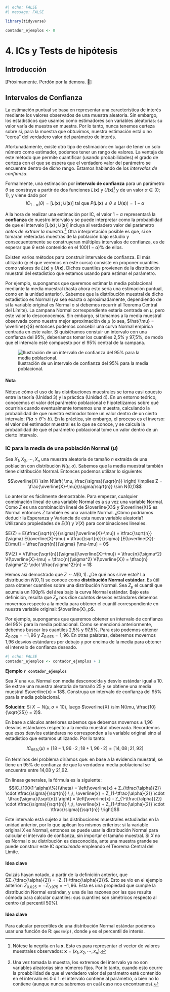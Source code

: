 ```r
#| echo: FALSE
#| message: FALSE

library(tidyverse)

contador_ejemplos <- 0
```

# 4. ICs y Tests de hipótesis

## Introducción

[Próximamente. Perdón por la demora. 🙏]

## Intervalos de Confianza

La estimación puntual se basa en representar una característica de interés mediante los valores observados de una muestra aleatoria. Sin embargo, los estadísticos que usamos como estimadores son variables aleatorias: su valor varía de muestra en muestra. Por lo tanto, nunca tenemos certeza sobre si, para la muestra que obtuvimos, nuestra estimación está o no "cerca" del verdadero valor del parámetro de interés.

Afortunadamente, existe otro tipo de estimación: en lugar de tener un solo número como estimador, podemos tener un rango de valores. La ventaja de este método que permite cuantificar (usando probabilidades) el grado de certeza con el que se espera que el verdadero valor del parámetro se encuentre dentro de dicho rango. Estamos hablando de los *intervalos de confianza*.

Formalmente, una estimación por **intervalo de confianza** para un parámetro $\theta$ se construye a partir de dos funciones $L(\mathbf{x})$ y $U(\mathbf{x})$[^4_tdh-1] y de un valor $\alpha \in (0;1)$, y viene dado por $$IC_{1-\alpha}(\theta) = [L(\mathbf{x}) \,;\, U(\mathbf{x})] \text{ tal que } P(L(\mathbf{x}) \leq \theta \leq U(\mathbf{x})) = 1 - \alpha$$

[^4_tdh-1]: Nótese la negrita en la $\mathbf{x}$. Esto es para representar el vector de valores muestrales observados: $\mathbf{x} = (x_1, x_2, \cdots, x_n)$.

A la hora de realizar una estimación por IC, el valor $1-\alpha$ representará la **confianza** de nuestro intervalo y se puede interpretar como la probabilidad de que el intervalo $[L(\mathbf{x}) \,;\, U(\mathbf{x})]$ incluya al verdadero valor del parámetro *antes de extraer la muestra*.[^4_tdh-2] Otra interpretación posible es que, si se tomaran reiteradas muestras de la población bajo estudio y consecuentemente se construyeran múltiples intervalos de confianza, es de esperar que $\theta$ esté contenido en el $100(1-\alpha)\%$ de ellos.

[^4_tdh-2]: Una vez tomada la muestra, los extremos del intervalo ya no son variables aleatorias sino números fijos. Por lo tanto, cuando esto ocurre la proabbilidad de que el verdadero valor del parámetro esté contenido en el intervalo es 0 ó 1: el intervalo contiene al parámetro, o bien no lo contiene (aunque nunca sabremos en cuál caso nos encontramos).

Existen varios métodos para construir intervalos de confianza. El más utilizado (y el que veremos en este curso) consiste en proponer cuantiles como valores de $L(\mathbf{x})$ y $U(\mathbf{x})$. Dichos cuantiles provienen de la distribución muestral del estadístico que estamos usando para estimar el parámetro.

Por ejemplo, supongamos que queremos estimar la media poblacional mediante la media muestral (hasta ahora esto sería una estimación puntual, como en la unidad anterior). Sabemos que la distribución muestral de dicho estadístico es Normal (ya sea exacta o aproximadamente, dependiendo de si la variable original es Normal o si debemos recurrir al Teorema Central del Límite). La campana Normal correspondiente estaría centrada en $\mu$, pero este valor lo desconocemos. Sin embargo, si tomamos a la media muestral observada como nuestra mejor aproximación de $\mu$ (o sea, $\hat{\mu} = \overline{x}$) entonces podemos concebir una curva Normal empírica centrada en este valor. Si quisiéramos constuir un intervalo con una confianza del 95%, deberíamos tomar los cuantiles 2,5% y 97,5%, de modo que el intervalo esté compuesto por el 95% central de la campana.

![Ilustración de un intervalo de confianza del 95% para la media poblacional.](img/ci_mean.jpg){#fig-meanci}

::: callout-note
#### Nota

Nótese cómo el uso de las distribuciones muestrales se torna casi opuesto entre la teoría (Unidad 3) y la práctica (Unidad 4). En un entorno teórico, conocemos el valor del parámetro poblacional e hipotetizamos sobre qué ocurriría cuando eventualmente tomemos una muestra, calculando la probabilidad de que nuestro estimador tome un valor dentro de un cierto intervalo: $P(a \leq \hat{\theta} \leq b)$. En la práctica, sin embargo, el proceso es el inverso: el valor del estimador muestral es lo que se conoce, y se calcula la probabilidad de que el parámetro poblacional tome un valor dentro de un cierto intervalo.
:::

### IC para la media de una población Normal ($\mu$)

Sea $X_1, X_2, \cdots, X_n$ una muestra aleatoria de tamaño $n$ extraída de una población con distribución $N(\mu,\sigma)$. Sabemos que la media muestral también tiene distribución Normal. Entonces podemos utilizar lo siguiente:

$$\overline{X} \sim N\left( \mu, \frac{\sigma}{\sqrt{n}} \right) \implies Z = \frac{\overline{X}-\mu}{\sigma/\sqrt{n}} \sim N(0,1)$$

Lo anterior es fácilmente demostrable. Para empezar, cualquier combinación lineal de una variable Normal es a su vez una variable Normal. Como $Z$ es una combinación lineal de $\overline{X}$ y $\overline{X}$ es Normal entonces $Z$ también es una variable Normal. ¿Cómo podríamos deducir la Esperanza y Variancia de esta nueva variable aleatoria? Utilizando propiedades de $E(X)$ y $V(X)$ para combinaciones lineales.

$E(Z) = E(\tfrac{\sqrt{n}}{\sigma}[\overline{X}-\mu]) = \tfrac{\sqrt{n}}{\sigma} E(\overline{X}-\mu) = \tfrac{\sqrt{n}}{\sigma} [E(\overline{X})-E(\mu)] = \tfrac{\sqrt{n}}{\sigma} [\mu-\mu] = 0$

$V(Z) = V(\tfrac{\sqrt{n}}{\sigma}[\overline{X}-\mu]) = \tfrac{n}{\sigma^2} V(\overline{X}-\mu) = \tfrac{n}{\sigma^2} V(\overline{X}) = \tfrac{n}{\sigma^2} \cdot \tfrac{\sigma^2}{n} = 1$

Hemos así demostrado que $Z \sim N(0,1)$. ¿De qué nos sirve esto? La distribución $N(0,1)$ se conoce como **distribución Normal estándar**. Es útil para obtener cuantiles sobre una distribución Normal. Sea $Z_p$ el cuantil que acumula un $100p\%$ del área bajo la curva Normal estándar. Bajo esta definición, resulta que $Z_p$ nos dice cuántos desvíos estándares debemos movernos respecto a la media para obtener el cuantil correspondiente en nuestra variable original: $\overline{X}_p$.

Por ejemplo, supongamos que queremos obtener un intervalo de confianza del 95% para la media poblacional. Como se mencionó anteriormente, debemos buscar los cuantiles 2,5% y 97,5%. Para esto podemos obtener $Z_{0.025} = -1,96$ y $Z_{0.975} = 1,96$. En otras palabras, deberemos movernos 1,96 desvíos estándares por debajo y por encima de la media para obtener el intervalo de confianza deseado.

::: {.examplebox data-latex=""}
```r
#| echo: FALSE
contador_ejemplos <- contador_ejemplos + 1
```

::: {.center data-latex=""}
**Ejemplo `r contador_ejemplos`**
:::

Sea $X$ una v.a. Normal con media desconocida y desvío estándar igual a 10. Se extrae una muestra aleatoria de tamaño 25 y se obtiene una media muestral $\overline{x} = 18$. Construya un intervalo de confianza del 95% para la media poblacional.

**Solución:** Si $X \sim N(\mu, \sigma=10)$, luego $\overline{X} \sim N(\mu, \tfrac{10}{\sqrt{25}} = 2)$.

En base a cálculos anteriores sabemos que debemos movernos $\pm$ 1,96 desvíos estándares respecto a la media muestral observada. Recordemos que esos desvíos estándares no corresponden a la variable original sino al estadístico que estamos utilizando. Por lo tanto:

$$IC_{95\%}(\mu) = [18 - 1,96 \cdot 2 \,;\, 18 + 1,96 \cdot 2] = [14,08 \,;\, 21,92]$$

En términos del problema diríamos que: en base a la evidencia muestral, se tiene un 95% de confianza de que la verdadera media poblacional se encuentra entre 14,08 y 21,92.
:::

En líneas generales, la fórmula es la siguiente:
$$IC_{100(1-\alpha)\%}(\theta) = \left[\overline{x} + Z_{\tfrac{\alpha}{2}} \cdot \tfrac{\sigma}{\sqrt{n}} \,;\, \overline{x} + Z_{1-\tfrac{\alpha}{2}} \cdot \tfrac{\sigma}{\sqrt{n}} \right] = \left[\overline{x} - Z_{1-\tfrac{\alpha}{2}} \cdot \tfrac{\sigma}{\sqrt{n}} \,;\, \overline{x} + Z_{1-\tfrac{\alpha}{2}} \cdot \tfrac{\sigma}{\sqrt{n}} \right]$$

Este intervalo está sujeto a las distribuciones muestrales estudiadas en la unidad anterior, por lo que aplican los mismos criterios: si la variable original $X$ es Normal, entonces se puede usar la distribución Normal para calcular el intervalo de confianza, sin importar el tamaño muestral. Si $X$ no es Normal o su distribución es desconocida, ante una muestra grande se puede construir este IC *aproximado* empleando el Teorema Central del Límite.

::: callout-tip
#### Idea clave

Quizás hayan notado, a partir de la definición anterior, que $Z_{\tfrac{\alpha}{2}} = -Z_{1-\tfrac{\alpha}{2}}$. Esto se vio en el ejemplo anterior: $Z_{0.025} = -Z_{0.975} = -1,96$. Esta es una propiedad que cumple la distribución Normal estándar, y una de las razones por las que resulta cómoda para calcular cuantiles: sus cuantiles son simétricos respecto al centro (el percentil 50%).
:::

::: callout-tip
#### Idea clave

Para calcular percentiles de una distribución Normal estándar podemos usar una función de R: `qnorm(p)`, donde `p` es el percentil de interés.
:::

